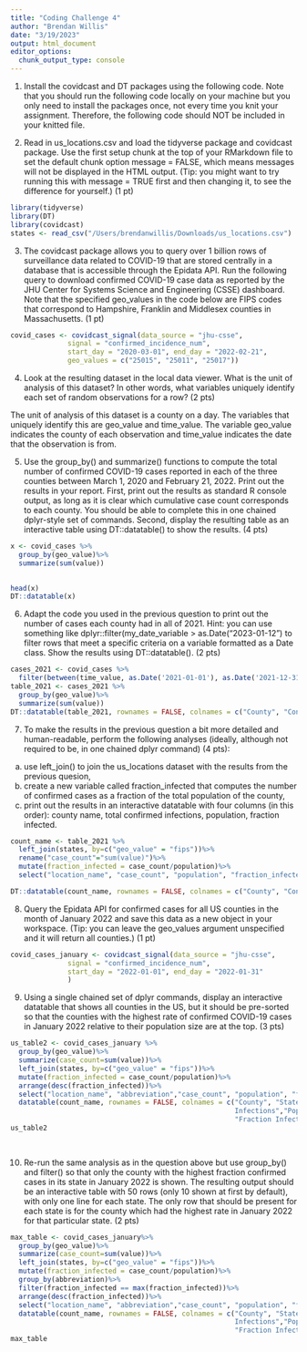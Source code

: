 ```yaml
---
title: "Coding Challenge 4"
author: "Brendan Willis"
date: "3/19/2023"
output: html_document
editor_options: 
  chunk_output_type: console
---
```

1) Install the covidcast and DT packages using the following code. Note that you should run the following
code locally on your machine but you only need to install the packages once, not every time you knit
your assignment. Therefore, the following code should NOT be included in your knitted file.



2) Read in us_locations.csv and load the tidyverse package and covidcast package. Use the first
setup chunk at the top of your RMarkdown file to set the default chunk option message = FALSE,
which means messages will not be displayed in the HTML output. (Tip: you might want to try running
this with message = TRUE first and then changing it, to see the difference for yourself.) (1 pt)

```r
library(tidyverse)
library(DT)
library(covidcast)
states <- read_csv("/Users/brendanwillis/Downloads/us_locations.csv")
```


3) The covidcast package allows you to query over 1 billion rows of surveillance data related to COVID-19
that are stored centrally in a database that is accessible through the Epidata API. Run the following
query to download confirmed COVID-19 case data as reported by the JHU Center for Systems Science
and Engineering (CSSE) dashboard. Note that the specified geo_values in the code below are FIPS
codes that correspond to Hampshire, Franklin and Middlesex counties in Massachusetts. (1 pt)
```r
covid_cases <- covidcast_signal(data_source = "jhu-csse",
              signal = "confirmed_incidence_num",
              start_day = "2020-03-01", end_day = "2022-02-21",
              geo_values = c("25015", "25011", "25017"))
```


4) Look at the resulting dataset in the local data viewer. What is the unit of analysis of this dataset? In
other words, what variables uniquely identify each set of random observations for a row? (2 pts)

The unit of analysis of this dataset is a county on a day. The variables that uniquely identify this are geo_value and time_value. The variable geo_value indicates the county of each observation and time_value indicates the date that the observation is from.

5) Use the group_by() and summarize() functions to compute the total number of confirmed COVID-19
cases reported in each of the three counties between March 1, 2020 and February 21, 2022. Print out
the results in your report. First, print out the results as standard R console output, as long as it is
clear which cumulative case count corresponds to each county. You should be able to complete this in
one chained dplyr-style set of commands. Second, display the resulting table as an interactive table
using DT::datatable() to show the results. (4 pts)

```r

        
x <- covid_cases %>%
  group_by(geo_value)%>%
  summarize(sum(value))
  

head(x)
DT::datatable(x)
```

6) Adapt the code you used in the previous question to print out the number of cases each county
had in all of 2021. Hint: you can use something like dplyr::filter(my_date_variable >
as.Date("2023-01-12") to filter rows that meet a specific criteria on a variable formatted as a Date
class. Show the results using DT::datatable(). (2 pts)

```r
cases_2021 <- covid_cases %>% 
  filter(between(time_value, as.Date('2021-01-01'), as.Date('2021-12-31')))
table_2021 <- cases_2021 %>%
  group_by(geo_value)%>%
  summarize(sum(value))
DT::datatable(table_2021, rownames = FALSE, colnames = c("County", "Confirmed Cases"))
```

7) To make the results in the previous question a bit more detailed and human-readable, perform the
following analyses (ideally, although not required to be, in one chained dplyr command) (4 pts):
a) use left_join() to join the us_locations dataset with the results from the previous quesion,
b) create a new variable called fraction_infected that computes the number of confirmed cases as
a fraction of the total population of the county,
c) print out the results in an interactive datatable with four columns (in this order): county name,
total confirmed infections, population, fraction infected.

```r
count_name <- table_2021 %>%
  left_join(states, by=c("geo_value" = "fips"))%>%
  rename("case_count"="sum(value)")%>%
  mutate(fraction_infected = case_count/population)%>%
  select("location_name", "case_count", "population", "fraction_infected")

DT::datatable(count_name, rownames = FALSE, colnames = c("County", "Confirmed Infections","Population", "Fraction Infected"))
```



8) Query the Epidata API for confirmed cases for all US counties in the month of January 2022 and save
this data as a new object in your workspace. (Tip: you can leave the geo_values argument unspecified
and it will return all counties.) (1 pt)

```r
covid_cases_january <- covidcast_signal(data_source = "jhu-csse",
              signal = "confirmed_incidence_num",
              start_day = "2022-01-01", end_day = "2022-01-31"
              )
```

9) Using a single chained set of dplyr commands, display an interactive datatable that shows all counties
in the US, but it should be pre-sorted so that the counties with the highest rate of confirmed
COVID-19 cases in January 2022 relative to their population size are at the top. (3 pts)


```r
us_table2 <- covid_cases_january %>% 
  group_by(geo_value)%>%
  summarize(case_count=sum(value))%>%
  left_join(states, by=c("geo_value" = "fips"))%>%
  mutate(fraction_infected = case_count/population)%>%
  arrange(desc(fraction_infected))%>%
  select("location_name", "abbreviation","case_count", "population", "fraction_infected")%>%
  datatable(count_name, rownames = FALSE, colnames = c("County", "State", "Confirmed 
                                                       Infections","Population",
                                                       "Fraction Infected"))
us_table2
  
  
```

10) Re-run the same analysis as in the question above but use group_by() and filter() so that only the
county with the highest fraction confirmed cases in its state in January 2022 is shown. The resulting
output should be an interactive table with 50 rows (only 10 shown at first by default), with only one
line for each state. The only row that should be present for each state is for the county which had the
highest rate in January 2022 for that particular state. (2 pts)

```r
max_table <- covid_cases_january%>%
  group_by(geo_value)%>%
  summarize(case_count=sum(value))%>%
  left_join(states, by=c("geo_value" = "fips"))%>%
  mutate(fraction_infected = case_count/population)%>%
  group_by(abbreviation)%>%
  filter(fraction_infected == max(fraction_infected))%>%
  arrange(desc(fraction_infected))%>%
  select("location_name", "abbreviation","case_count", "population", "fraction_infected")%>%
  datatable(count_name, rownames = FALSE, colnames = c("County", "State", "Confirmed 
                                                       Infections","Population",
                                                       "Fraction Infected"))
max_table

  

```

